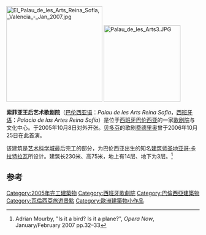 {{expand|time=2016-04-21T08:11:18+00:00}}
{{refimprove|time=2016-04-21T08:11:18+00:00}}
[[File:El_Palau_de_les_Arts_Reina_Sofía,_Valencia_-_Jan_2007.jpg|250px]]
[[Image:Palau_de_les_Arts3.JPG|200px]]

'''索菲亚王后艺术歌剧院'''（[[巴伦西亚语|巴伦西亚语]]：''Palau de les Arts Reina Sofía''，[[西班牙语|西班牙语]]：''Palacio de las Artes Reina Sofía''）是位于[[西班牙|西班牙]][[巴伦西亚|巴伦西亚]]的一家[[歌剧院|歌剧院]]与文化中心。于2005年10月8日对外开张。[[贝多芬|贝多芬]]的歌剧[[费德里奥|费德里奥]]曾于2006年10月25日在此首演。

该建筑是[[艺术科学城|艺术科学城]]最后完工的部分，为巴伦西亚出生的知名[[建筑师|建筑师]][[圣地亚哥·卡拉特拉瓦|圣地亚哥·卡拉特拉瓦]]所设计。建筑长230米、高75米，地上有14层、地下为3层。<ref name=Mourby>Adrian Mourby, "Is it a bird? Is it a plane?", ''Opera Now'',  January/February 2007 pp.32–33</ref>

{{coord|39|27|28|N|0|21|20|W|type:landmark_zoom:16_region:ES_source:nlwiki|display=title}}

==参考==
{{reflist}}

{{European building-stub}}

{{DEFAULTSORT:Palau de les Arts Reina Sofía}}
[[Category:2005年完工建築物|Category:2005年完工建築物]]
[[Category:西班牙歌劇院|Category:西班牙歌劇院]]
[[Category:巴倫西亞建築物|Category:巴倫西亞建築物]]
[[Category:瓦倫西亞旅遊景點|Category:瓦倫西亞旅遊景點]]
[[Category:歐洲建築物小作品|Category:歐洲建築物小作品]]
